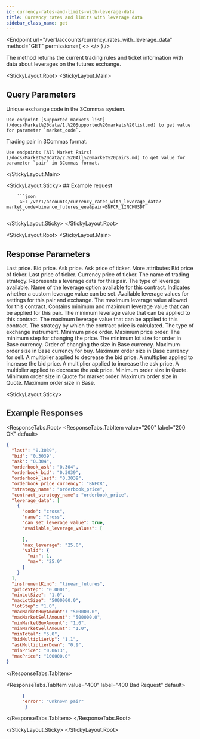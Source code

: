 ```yaml
---
id: currency-rates-and-limits-with-leverage-data
title: Currency rates and limits with leverage data
sidebar_class_name: get
---
```



<Endpoint
  url="/ver1/accounts/currency_rates_with_leverage_data"
  method="GET"
  permissions={
    <>
      <Permission title="Permission" description="NONE" />
      <Permission title="Security" description="NONE" />
    </>
  }
/>

The method returns the current trading rules and ticket information with data about leverages on the futures exchange.

<StickyLayout.Root>
   <StickyLayout.Main> 

## Query Parameters

<ApiParam name='market_code' type='integer' id="market_code" required>
    Unique exchange code in the 3Commas system. 
    
    Use endpoint [Supported markets list](/docs/Market%20data/1.%20Supported%20markets%20list.md) to get value for parameter `market_code`.
</ApiParam>

<ApiParam name='pair' type='string' id="pair" required>
    Trading pair in 3Commas format. 

    Use endpoints [All Market Pairs](/docs/Market%20data/2.%20All%20market%20pairs.md) to get value for parameter `pair` in 3Commas format.
</ApiParam>

   </StickyLayout.Main>

   <StickyLayout.Sticky>
      ## Example request

        ```json
         GET /ver1/accounts/currency_rates_with_leverage_data?market_code=binance_futures_eea&pair=BNFCR_1INCHUSDT
        ```
   </StickyLayout.Sticky>
</StickyLayout.Root>

<StickyLayout.Root>
   <StickyLayout.Main>

## Response Parameters

<ApiParam name='last' type='integer' id="last">
    Last price.
</ApiParam>

<ApiParam name='bid' type='string' id="bid">
    Bid price.
</ApiParam>

<ApiParam name='ask' type='string' id="ask">
    Ask price.
</ApiParam>

<ApiParam name='orderbook_ask' type='string' id="orderbook_ask">
    Ask price of ticker.
</ApiParam>

<CollapseAll>
   <CollapseAllHeading> More attributes <CollapseAllButton /> </CollapseAllHeading>

<CollapsibleApiParam name='orderbook_bid' type='string' id="orderbook_bid">
   Bid price of ticker.
</CollapsibleApiParam>

<CollapsibleApiParam name='orderbook_last' type='string' id="orderbook_last">
   Last price of ticker.
</CollapsibleApiParam> 

<CollapsibleApiParam name='orderbook_price_currency' type='string' id="orderbook_price_currency">
   Currency price of ticker.
</CollapsibleApiParam>

<CollapsibleApiParam name='strategy_name' type='string' id="strategy_name">
   The name of trading strategy.
</CollapsibleApiParam>

<CollapsibleApiParam name='leverage_data' type='array[object]' id="leverage_data">
  Represents a leverage data for this pair.
    <ApiParam name='code' type="string" id="code">
      The type of leverage available.
    </ApiParam>
    <ApiParam name='name' type="string" id="name">
      Name of the leverage option available for this contract.
    </ApiParam>
     <ApiParam name='can_set_leverage_value' type="boolean" id="can_set_leverage_value">
      Indicates whether a custom leverage value can be set.
    </ApiParam>
      <ApiParam name='available_leverage_values' type="boolean" id="available_leverage_values">
      Available leverage values for settings for this pair and exchange.
    </ApiParam>
      <ApiParam name='max_leverage' type="string" id="max_leverage">
      The maximum leverage value allowed for this contract.
    </ApiParam>
    <CollapsibleApiParam name='value' type='string' id="value">
      Contains minimum and maximum leverage value that can be applied for this pair.
        <CollapsibleNestedParams>
             <ApiParam name='min'type='string' id="min">
              The minimum leverage value that can be applied to this contract.
            </ApiParam>
             <ApiParam name='max'type='string' id="max">
              The maximum leverage value that can be applied to this contract.
            </ApiParam>
        </CollapsibleNestedParams>
     </CollapsibleApiParam>
</CollapsibleApiParam>

<CollapsibleApiParam name='contract_strategy_name' type='string' id="stratcontract_strategy_nameegy_name">
   The strategy by which the contract price is calculated.
</CollapsibleApiParam>  

<CollapsibleApiParam name='instrumentKind' type='string' id="instrumentKind">
   The type of exchange instrument.
</CollapsibleApiParam>

<CollapsibleApiParam name='minPrice' type='string' id="minPrice">
   Minimum price order.
</CollapsibleApiParam>

<CollapsibleApiParam name='maxPrice' type='string' id="maxPrice">
   Maximum price order.
</CollapsibleApiParam>

<CollapsibleApiParam name='priceStep' type='string' id="priceStep">
   The minimum step for changing the price.
</CollapsibleApiParam>

<CollapsibleApiParam name='minLotSize' type='string' id="maxminLotSizePrice">
   The minimum lot size for order in Base currency.
</CollapsibleApiParam>

<CollapsibleApiParam name='lotStep' type='string' id="lotStep">
   Order of changing the size in Base currency.
</CollapsibleApiParam>

<CollapsibleApiParam name='maxMarketBuyAmount' type='string' id="maxMarketBuyAmount">
   Maximum order size in Base currency for buy.
</CollapsibleApiParam>

<CollapsibleApiParam name='maxMarketSellAmount' type='string' id="maxMarketSellAmount">
   Maximum order size in Base currency for sell.
</CollapsibleApiParam>

<CollapsibleApiParam name='bidMultiplierDown' type='string' id="bidMultiplierDown">
   A multiplier applied to decrease the bid price.
</CollapsibleApiParam>

<CollapsibleApiParam name='bidMultiplierUp' type='string' id="bidMultiplierUp">
   A multiplier applied to increase the bid price.
</CollapsibleApiParam>   
   
<CollapsibleApiParam name='askMultiplierUp' type='string' id="askMultiplierUp">
   A multiplier applied to increase the ask price.
</CollapsibleApiParam>
   
<CollapsibleApiParam name='askMultiplierDown' type='string' id="askMultiplierDown">
   A multiplier applied to decrease the ask price.
</CollapsibleApiParam> 

<CollapsibleApiParam name='minTotal' type='string' id="minTotal">
   Minimum order size in Quote.
</CollapsibleApiParam>  

<CollapsibleApiParam name='minMarketTotal' type='string' id="minMarketTotal">
   Minimum order size in Quote for market order.
</CollapsibleApiParam>   
   
<CollapsibleApiParam name='maxTotal' type='string' id="maxTotal">
   Maximum order size in Quote.
</CollapsibleApiParam>

<CollapsibleApiParam name='maxLotSize' type='string' id="maxLotSize">
   Maximum order size in Base.
</CollapsibleApiParam>
</CollapseAll>
</StickyLayout.Main>

<StickyLayout.Sticky>

## Example Responses
<ResponseTabs.Root>
      <ResponseTabs.TabItem value="200" label="200 OK" default>
```json
{
  "last": "0.3039",
  "bid": "0.3039",
  "ask": "0.304",
  "orderbook_ask": "0.304",
  "orderbook_bid": "0.3039",
  "orderbook_last": "0.3039",
  "orderbook_price_currency": "BNFCR",
  "strategy_name": "orderbook_price",
  "contract_strategy_name": "orderbook_price",
  "leverage_data": [
    {
      "code": "cross",
      "name": "Cross",
      "can_set_leverage_value": true,
      "available_leverage_values": [
        
      ],
      "max_leverage": "25.0",
      "valid": {
        "min": 1,
        "max": "25.0"
      }
    }
  ],
  "instrumentKind": "linear_futures",
  "priceStep": "0.0001",
  "minLotSize": "1.0",
  "maxLotSize": "5000000.0",
  "lotStep": "1.0",
  "maxMarketBuyAmount": "500000.0",
  "maxMarketSellAmount": "500000.0",
  "minMarketBuyAmount": "1.0",
  "minMarketSellAmount": "1.0",
  "minTotal": "5.0",
  "bidMultiplierUp": "1.1",
  "askMultiplierDown": "0.9",
  "minPrice": "0.0613",
  "maxPrice": "100000.0"
}
```
</ResponseTabs.TabItem>

<ResponseTabs.TabItem value="400" label="400 Bad Request" default>
```json
      {
      "error": "Unknown pair"
       }
```
</ResponseTabs.TabItem>
</ResponseTabs.Root>

</StickyLayout.Sticky>
</StickyLayout.Root>